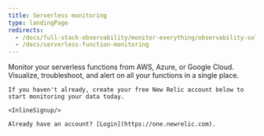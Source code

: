 ```yaml
---
title: Serverless monitoring
type: landingPage
redirects:
  - /docs/full-stack-observability/monitor-everything/observability-solutions/serverless-monitoring
  - /docs/serverless-function-monitoring
---
```


<LandingPageHero>
  <HeroContent>
    Monitor your serverless functions from AWS, Azure, or Google Cloud. Visualize, troubleshoot, and alert on all your functions in a single place.

    If you haven't already, create your free New Relic account below to start monitoring your data today.

    <InlineSignup/>

    Already have an account? [Login](https://one.newrelic.com).
  </HeroContent>
</LandingPageHero>

<LandingPageTileGrid>
  <LandingPageTile
    title="AWS Lambda"
    href="/docs/serverless-function-monitoring/aws-lambda-monitoring/get-started/monitoring-aws-lambda-serverless-monitoring"
    icon="logo-aws"
  />

  <LandingPageTile
    title="Azure Functions"
    href="/docs/integrations/microsoft-azure-integrations/azure-integrations-list/azure-functions-monitoring-integration"
    icon="logo-azure"
  />

  <LandingPageTile
    title="Google Cloud Functions"
    href="/docs/integrations/google-cloud-platform-integrations/gcp-integrations-list/google-cloud-functions-monitoring-integration"
    icon="logo-gcloud"
  />
</LandingPageTileGrid>
